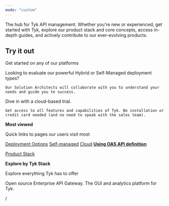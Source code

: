 ```yaml
---
mode: "custom"
---
```


<Card title="Tyk Documentation">
  The <Tooltip tip="this one">hub for Tyk API ma</Tooltip>nagement. Whether you're new or experienced, get started with Tyk, explore our product stack and core concepts, access in-depth guides, and actively contribute to our ever-evolving products.
</Card>

## **Try it out**

Get started on any of our platforms

<CardGroup cols={2}>
  <Card title="Schedule your guided evaluation" href="https://tyk.mintlify.app/mintdocs" cta="Get In Touch">
    Looking to evaluate our powerful Hybrid or Self-Managed deployment types?

    Our Solution Architects will collaborate with you to understand your needs and guide you to success.
  </Card>
  <Card title="Start your 48-hour free trial" icon="sparkles" href="https://tyk.mintlify.app/mintdocs" cta="Srart trial">
    Dive in with a cloud-based trial.

    Get access to all features and capabilities of Tyk. No installation or credit card needed (and no need to speak with the sales team).
  </Card>
</CardGroup>

**Most viewed**

Quick links to pages our users visit most

[Deployment Options](/apim/)     [Self-managed](/tyk-on-premises/)     [Cloud](/tyk-cloud/)     [**Using OAS API definition**](/mintdocs/api-management/gateway-config-managing-oas)

[Product Stack ](/mintdocs/ai-management/ai-studio/model-prices)

**Explore by Tyk Stack**

Explore everything Tyk has to offer

<CardGroup cols={2}>
  <Card title="Tyk Gateway (Open source)" icon="sparkles" horizontal href="/tyk-oss-gateway/">
    Open source Enterprise API Gateway.
  </Card>
  <Card title=" The GUI and analytics platform for Tyk." icon="sparkles" horizontal href="/tyk-dashboard/">
    The GUI and analytics platform for Tyk.
  </Card>
</CardGroup>

/